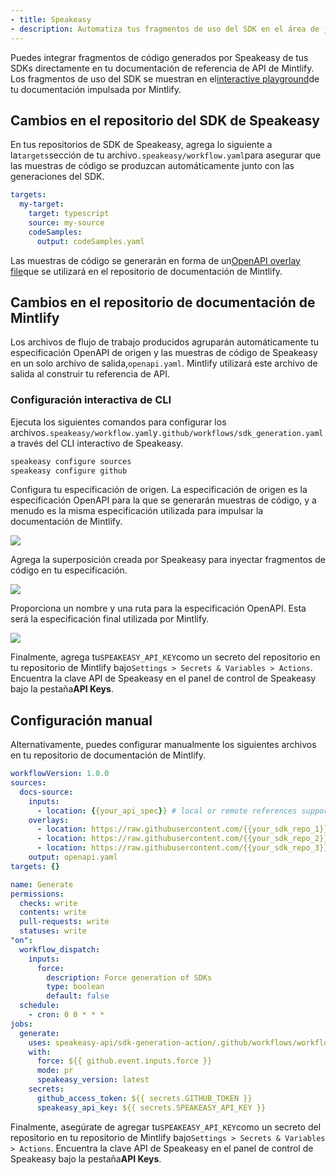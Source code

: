 ```yaml
---
- title: Speakeasy
- description: Automatiza tus fragmentos de uso del SDK en el área de juegos de la API
---
```


Puedes integrar fragmentos de código generados por Speakeasy de tus SDKs directamente en tu documentación de referencia de API de Mintlify. Los fragmentos de uso del SDK se muestran en el[interactive playground](https://mintlify.com/docs/api-playground/overview)de tu documentación impulsada por Mintlify.

## Cambios en el repositorio del SDK de Speakeasy

En tus repositorios de SDK de Speakeasy, agrega lo siguiente a la`targets`sección de tu archivo`.speakeasy/workflow.yaml`para asegurar que las muestras de código se produzcan automáticamente junto con las generaciones del SDK.

```yaml .speakeasy/workflow.yaml
targets:
  my-target:
    target: typescript
    source: my-source
    codeSamples:
      output: codeSamples.yaml
```

Las muestras de código se generarán en forma de un[OpenAPI overlay file](https://www.speakeasyapi.dev/openapi/overlays)que se utilizará en el repositorio de documentación de Mintlify.

## Cambios en el repositorio de documentación de Mintlify

Los archivos de flujo de trabajo producidos agruparán automáticamente tu especificación OpenAPI de origen y las muestras de código de Speakeasy en un solo archivo de salida,`openapi.yaml`. Mintlify utilizará este archivo de salida al construir tu referencia de API.

### Configuración interactiva de CLI

Ejecuta los siguientes comandos para configurar los archivos`.speakeasy/workflow.yaml`y`.github/workflows/sdk_generation.yaml`a través del CLI interactivo de Speakeasy.

```bash
speakeasy configure sources
speakeasy configure github
```

Configura tu especificación de origen. La especificación de origen es la especificación OpenAPI para la que se generarán muestras de código, y a menudo es la misma especificación utilizada para impulsar la documentación de Mintlify.

![](/images/speakeasy-1.webp)

Agrega la superposición creada por Speakeasy para inyectar fragmentos de código en tu especificación.

![](/images/speakeasy-2.webp)

Proporciona un nombre y una ruta para la especificación OpenAPI. Esta será la especificación final utilizada por Mintlify.

![](/images/speakeasy-3.webp)

Finalmente, agrega tu`SPEAKEASY_API_KEY`como un secreto del repositorio en tu repositorio de Mintlify bajo`Settings > Secrets & Variables > Actions`. Encuentra la clave API de Speakeasy en el panel de control de Speakeasy bajo la pestaña**API Keys**.

## Configuración manual

Alternativamente, puedes configurar manualmente los siguientes archivos en tu repositorio de documentación de Mintlify.

```yaml .speakeasy/workflow.yaml
workflowVersion: 1.0.0
sources:
  docs-source:
    inputs:
      - location: {{your_api_spec}} # local or remote references supported
    overlays:
      - location: https://raw.githubusercontent.com/{{your_sdk_repo_1}}/codeSamples.yaml
      - location: https://raw.githubusercontent.com/{{your_sdk_repo_2}}/codeSamples.yaml
      - location: https://raw.githubusercontent.com/{{your_sdk_repo_3}}/codeSamples.yaml
    output: openapi.yaml
targets: {}
```

```yaml .speakeasy/workflows/sdk_generation.yaml
name: Generate
permissions:
  checks: write
  contents: write
  pull-requests: write
  statuses: write
"on":
  workflow_dispatch:
    inputs:
      force:
        description: Force generation of SDKs
        type: boolean
        default: false
  schedule:
    - cron: 0 0 * * *
jobs:
  generate:
    uses: speakeasy-api/sdk-generation-action/.github/workflows/workflow-executor.yaml@v15
    with:
      force: ${{ github.event.inputs.force }}
      mode: pr
      speakeasy_version: latest
    secrets:
      github_access_token: ${{ secrets.GITHUB_TOKEN }}
      speakeasy_api_key: ${{ secrets.SPEAKEASY_API_KEY }}
```

Finalmente, asegúrate de agregar tu`SPEAKEASY_API_KEY`como un secreto del repositorio en tu repositorio de Mintlify bajo`Settings > Secrets & Variables > Actions`. Encuentra la clave API de Speakeasy en el panel de control de Speakeasy bajo la pestaña**API Keys**.

